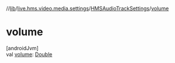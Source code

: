 //[lib](/api-reference/android/v2/home/content)/[live.hms.video.media.settings](../index)/[HMSAudioTrackSettings](index)/[volume](volume)

# volume

[androidJvm]\
val [volume](volume): [Double](https://kotlinlang.org/api/latest/jvm/stdlib/kotlin/-double/index.html)
